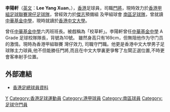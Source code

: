 {{multiple issues|
{{blpunsourced|time=2013-05-06T05:45:27+00:00}}
{{expand|time=2013-05-06T05:45:27+00:00}}
{{unreferenced|time=2013-05-06T05:45:27+00:00}}
}}
{{noteta|G1=足球}}{{Football player infobox
| playername = 李陽軒, Sunny Lee, Sunny 太陽, 太陽哥, 猛牛, 校草軒
| fullname = 李陽軒
| englishfullname = Lee Yang Xuan
| image = [[File:Lee_Yang_Xuan_(19_May_2013).JPG|220px]]
| nickname = Sunny
| height = {{height|m=1.69}}
| dateofbirth = {{birth date and age|1995|10|27}}
| cityofbirth = 
| countryofbirth     
| currentclub         = 光華
| position            = 守門員 或 前峰 或左後衛(現為香港中文大學男子足球隊主力左閘)
| clubnumber          = 
| years               = 2012－2013<br>??-??<br>??-?? <br>2017-2018
| clubs               = [[南區足球隊|南區]]<br>花花<br>永義<br> [[灣仔足球隊|灣仔]]<br>光華
| caps(goals)         = 1場 (10球)
| nationalyears       = 
| nationalteam        = 
| nationalcaps(goals) = 
}}

'''李陽軒'''（[[英文|英文]]：'''Lee Yang Xuan'''，{{bd|1995年|10月27日}}），[[香港|香港]]足球員，司職[[門將|門將]]，現時效力於[[香港甲組足球聯賽|香港甲組足球聯賽]][[灣仔足球隊|灣仔足球隊]]，曾經效力於[[傑志|傑志]]預備組 及甲組球會 [[南區足球隊|南區足球隊]]，曾就讀[[中華基金中學|中華基金中學]]，現時就讀於[[香港中文大學|香港中文大學]]。

曾任[[中華基金中學|中華基金中學]]六丙班班長。被戲稱為「校草軒」。李陽軒曾任[[中華基金中學|中華基金中學]] A Grade 足球校隊隊長，背號為10號。
雖然身高只有169cm，但無阻他作为守门员的激情。現時為香港甲組聯賽 灣仔效力, 司職守門職。他更是香港中文大學男子足球隊主力球員,他不但能勝任門將,而且在中文大學裏更爭奪了左閘正選位置,不時更會客串射手位置。

==外部連結==
*[https://www.hkfa.com/ch/club/32/detail?player=11630#gotab 香港足總球員資料] {{Wayback|url=https://www.hkfa.com/ch/club/32/detail?player=11630#gotab |date=20190109175628 }}

{{DEFAULTSORT:Lee Yang Xuan}} 
[[Category:李姓|Y]]
[[Category:香港足球運動員|Category:香港足球運動員]]
[[Category:港甲球員|Category:港甲球員]]
[[Category:南區球員|Category:南區球員]]
[[Category:足球守門員|Category:足球守門員]]